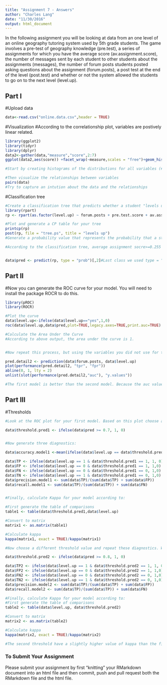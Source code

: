 ```yaml
---
title: "Assignment 7 - Answers"
author: "Charles Lang"
date: "11/30/2016"
output: html_document
---
```


In the following assignment you will be looking at data from an one level of an online geography tutoring system used by 5th grade students. The game involves a pre-test of geography knowledge (pre.test), a series of assignments for which you have the average score (av.assignment.score),  the number of messages sent by each student to other students about the assignments (messages), the number of forum posts students posted asking questions about the assignment (forum.posts), a post test at the end of the level (post.test) and whether or not the system allowed the students to go on to the next level (level.up).  

## Part I

#Upload data
```r
data<-read.csv("online.data.csv",header = TRUE)

```

#Visualization 
#According to the correlationship plot, variables are postively linear related.
```r
library(ggplot2)
library(tidyr)
library(dplyr)
data2<-gather(data,"measure","score",2:7)
ggplot(data2,aes(score)) +facet_wrap(~measure,scales = "free")+geom_histogram(stat = "count")

#Start by creating histograms of the distributions for all variables (#HINT: look up "facet" in the ggplot documentation)

#Then visualize the relationships between variables
pairs(data)
#Try to capture an intution about the data and the relationships


```
#Classification tree
```r
#Create a classification tree that predicts whether a student "levels up" in the online course using three variables of your choice (As we did last time, set all controls to their minimums)
library(rpart)
rp <- rpart(as.factor(level.up) ~ forum.posts + pre.test.score + av.assignment.score + messages, method = "class", data = data)

#Plot and generate a CP table for your tree 
printcp(rp)
post(rp, file = "tree.ps", title = "levels up")
#Generate a probability value that represents the probability that a student levels up based your classification tree 

#According to the classification tree, average assignment socre>=0.255 and message>=77.5 represent the possibility of the level up of a student.


data$pred <- predict(rp, type = "prob")[,2]#Last class we used type = "class" which predicted the classification for us, this time we are using type = "prob" to see the probability that our classififcation is based on.
```
## Part II
#Now you can generate the ROC curve for your model. You will need to install the package ROCR to do this.
```r
library(pROC)
library(ROCR)

#Plot the curve
data$level.up<-ifelse(data$level.up=="yes",1,0)
roc(data$level.up,data$pred,plot=TRUE,legacy.axes=TRUE,print.auc=TRUE)

#Calculate the Area Under the Curve
#According to above output, the area under the curve is 1.


#Now repeat this process, but using the variables you did not use for the previous model and compare the plots & results of your two models. Which one do you think was the better model? Why?

pred.detail2 <- prediction(data$forum.posts, data$level.up)
plot(performance(pred.detail2, "tpr", "fpr"))
abline(0, 1, lty = 2)
unlist(slot(performance(pred.detail2,"auc"), "y.values"))

#The first model is better than the second model. Because the auc value of the first model is larger than the second one.The first model with auc of value 0.955, which means the true postive rate is 100%. But the second model has the auc value of 64.4%.
```
## Part III
#Thresholds
```r
#Look at the ROC plot for your first model. Based on this plot choose a probability threshold that balances capturing the most correct predictions against false positives. Then generate a new variable in your data set that classifies each student according to your chosen threshold.

data$threshold.pred1 <- ifelse(data$pred >= 0.7, 1, 0)


#Now generate three diagnostics:

data$accuracy.model1 <-mean(ifelse(data$level.up == data$threshold.pred1, 1, 0))

data$TP <- ifelse(data$level.up == 1 & data$threshold.pred1 == 1, 1, 0)
data$FP <- ifelse(data$level.up == 0 & data$threshold.pred1 == 1, 1,0)
data$FN <- ifelse(data$level.up == 0 & data$threshold.pred1 == 0, 1,0)
data$TN <- ifelse(data$level.up == 1 & data$threshold.pred1 == 0, 1,0)
data$precision.model1 <- sum(data$TP)/(sum(data$TP) + sum(data$FP))
data$recall.model1 <- sum(data$TP)/(sum(data$TP)) + sum(data$FN)


#Finally, calculate Kappa for your model according to:

#First generate the table of comparisons
table1 <- table(data$threshold.pred1,data$level.up)

#Convert to matrix
matrix1 <- as.matrix(table1)

#Calculate kappa
kappa(matrix1, exact = TRUE)/kappa(matrix1)

#Now choose a different threshold value and repeat these diagnostics. What conclusions can you draw about your two thresholds?

data$threshold.pred2 <- ifelse(data$pred >= 0.8, 1, 0)

data$TP2 <- ifelse(data$level.up == 1 & data$threshold.pred2 == 1, 1, 0)
data$FP2 <- ifelse(data$level.up == 0 & data$threshold.pred2 == 1, 1,0)
data$FN2 <- ifelse(data$level.up == 0 & data$threshold.pred2 == 0, 1,0)
data$TN2 <- ifelse(data$level.up == 1 & data$threshold.pred2 == 0, 1,0)
data$precision.model2 <- sum(data$TP)/(sum(data$TP) + sum(data$FP))
data$recall.model2 <- sum(data$TP)/(sum(data$TP)) + sum(data$FN)

#Finally, calculate Kappa for your model according to:
#First generate the table of comparisons
table2 <- table(data$level.up, data$threshold.pred2)

#Convert to matrix
matrix2 <- as.matrix(table2)

#Calculate kappa
kappa(matrix2, exact = TRUE)/kappa(matrix2)

#The second threshold have a slightly higher value of kappa than the first one. So the first threshold is better.

```

### To Submit Your Assignment

Please submit your assignment by first "knitting" your RMarkdown document into an html file and then commit, push and pull request both the RMarkdown file and the html file.
